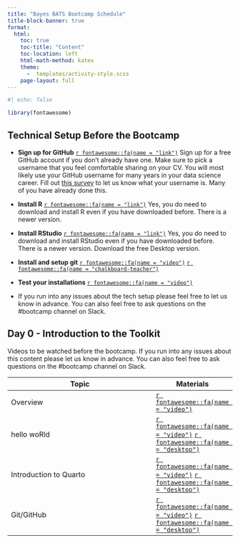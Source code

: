 ```yaml
---
title: "Bayes BATS Bootcamp Schedule"
title-block-banner: true
format:
  html:
    toc: true
    toc-title: "Content"
    toc-location: left
    html-math-method: katex
    theme: 
      -  templates/activity-style.scss
    page-layout: full
---
```


```r
#| echo: false

library(fontawesome)
```

## Technical Setup Before the Bootcamp

- **Sign up for GitHub** [`r fontawesome::fa(name = "link")`](https://github.com) Sign up for a free GitHub account if you don't already have one. Make sure to pick a username that you feel comfortable sharing on your CV. You will most likely use your GitHub username for many years in your data science career. Fill out [this survey](https://forms.gle/URiBx8mzoLt97n6e9) to let us know what your username is. Many of you have already done this.

- **Install R** [`r fontawesome::fa(name = "link")`](https://mirror.las.iastate.edu/CRAN/) Yes, you do need to download and install R even if you have downloaded before. There is a newer version.

- **Install RStudio** [`r fontawesome::fa(name = "link")`](https://posit.co/download/rstudio-desktop/) Yes, you do need to download and install RStudio even if you have downloaded before. There is a newer version. Download the free Desktop version.

- **Install and setup git** [`r fontawesome::fa(name = "video")`](https://uci.yuja.com/V/Video?v=7926437&node=33713927&a=41919805&autoplay=1) [`r fontawesome::fa(name = "chalkboard-teacher")`]()

- **Test your installations**  [`r fontawesome::fa(name = "video")`]()

- If you run into any issues about the tech setup please feel free to let us know in advance. <!--Federica will hold office hours on XXX. You can join the office hours using the zoom link.--> You can also feel free to ask questions on the #bootcamp channel on Slack.

## Day 0 - Introduction to the Toolkit

Videos to be watched before the bootcamp. If you run into any issues about this content please let us know in advance. <!--Federica will hold office hours on XXX. You can join the office hours using the zoom link.--> You can also feel free to ask questions on the #bootcamp channel on Slack.

| Topic                         | Materials |
|-------------------------------|-----------|
| Overview      |[`r fontawesome::fa(name = "video")`]()|
| hello woRld      |[`r fontawesome::fa(name = "video")`]() [`r fontawesome::fa(name = "desktop")`]()           |
| Introduction to Quarto |[`r fontawesome::fa(name = "video")`]() [`r fontawesome::fa(name = "desktop")`]()                    |
| Git/GitHub              |[`r fontawesome::fa(name = "video")`]() [`r fontawesome::fa(name = "desktop")`]()           |

<!--
## Day 1 - Foundation of Bayesian inference

## Day 2 - Bayesian computing: Simulating the posterior

## Day 3 - Bayesian computing: Posterior analysis

## Day 4 - Bayesian modeling: Regression models

## Day 5 - Bayesian modeling: Hierarchical models

-->
